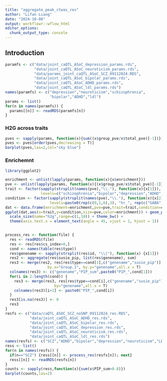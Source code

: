 ```yaml
---
title: "aggregate_peak_ctwas_res"
author: "Lifan Liang"
date: "2024-10-08"
output: workflowr::wflow_html
editor_options:
  chunk_output_type: console
---
```


## Introduction

```r
paramfs <- c("data/joint_caQTL_ASoC_depression_params.rds",
             "data/joint_caQTL_ASoC_neuroticism_params.rds",
             "data/params_joint_caQTL_ASoC_SCZ_09112024.RDS",
             "data/joint_caQTL_ASoC_bipolar_params.rds",
             "data/joint_caQTL_ASoC_ADHD_params.rds",
             "data/joint_caQTL_ASoC_ldl_params.rds")
names(paramfs) <- c("depression","neuroticism","schizophrenia",
                    "bipolar","ADHD","ldl")
params <- list()
for(n in names(paramfs)) {
  params[[n]] <- readRDS(paramfs[n])
}
```

### H2G across traits

```r
pves <- sapply(params, function(x){sum((x$group_pve/x$total_pve)[-1])})
pves <- pves[order(pves,decreasing = T)]
barplot(pves,las=2,col="sky blue")
```


### Enrichemnt

```r
library(ggplot2)

enrichment <- unlist(lapply(params, function(x){x$enrichment}))
pve <- unlist(lapply(params, function(x){(x$group_pve/x$total_pve)[-1]}))
trait <- factor(sapply(strsplit(names(pve),"\\."), function(x){x[1]}), 
                levels=c("schizophrenia","bipolar","depression","ADHD","neuroticism","ldl"))
condition <- factor(sapply(strsplit(names(pve),"\\."), function(x){x[2]}),
                    levels=paste0(rep(c(0,1,6),3), "hr_", rep(c("GABA","npglut","nmglut"),each=3)))
dat <- data.frame(enrichment=enrichment,pve=pve,trait=trait,condition=condition)
ggplot(dat,aes(x=trait,y=condition,size=pve,color=enrichment)) + geom_point() + 
  scale_size(name="h2g",range=c(1,10)) + theme_bw() + 
  theme(axis.text.x = element_text(angle = 45, vjust = 1, hjust = 1))
  
```


```r
process_res <- function(file) {
  res <- readRDS(file)
  res <- res[res$cs_index>0,]
  cond <- names(table(res$type))
  res$genename <- sapply(strsplit(res$id, "\\|"), function(x) {x[1]})
  res2 <- aggregate(res$susie_pip, list(res$genename), sum)
  res3 <- merge(res2, res[res$type==cond[1],c("genename","susie_pip")], 
                   by.x="Group.1", by.y="genename",all.x = T)
  colnames(res3) <- c("genename","PIP_sum",paste0("PIP_",cond[1]))
  for(i in 2:length(cond)) {
    res3 <- merge(res3, res[res$type==cond[i],c("genename","susie_pip")], 
                      by="genename",all.x = T)
    colnames(res3)[i+2] <- paste0("PIP_",cond[i])
  }
  res3[is.na(res3)] <- 0
  res3
}
resfs <- c("data/caQTL_ASOC_SCZ_noSNP_09112024_res.RDS",
           "data/joint_caQTL_ASoC_ADHD_res.rds",
           "data/joint_caQTL_ASoC_bipolar_res.rds",
           "data/joint_caQTL_ASoC_depression_res.rds",
           "data/joint_caQTL_ASoC_neuroticism_res.rds",
           "data/joint_caQTL_ASoC_ldl_res.rds")
names(resfs) <- c("SCZ","ADHD","bipolar","depression","neuroticism","LDL")
ress <- list()
for(n in names(resfs)) {
  if(n=="SCZ") {ress[[n]] <- process_res(resfs[n]); next}
  ress[[n]] <- readRDS(resfs[n])
}
counts <- sapply(ress,function(x){sum(x$PIP_sum>0.8)})
barplot(counts,las=2)
```

